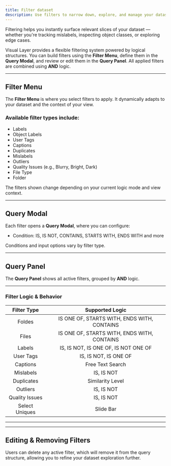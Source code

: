 ```yaml
---
title: Filter dataset
description: Use filters to narrow down, explore, and manage your dataset more effectively. 
---
```


<Card title="How this Helps" icon="lightbulb"> 
  Filtering helps you instantly surface relevant slices of your dataset — whether you're tracking mislabels, inspecting object classes, or exploring edge cases. 
</Card>

Visual Layer provides a flexible filtering system powered by logical structures. You can build filters using the **Filter Menu**, define them in the **Query Modal**, and review or edit them in the **Query Panel**. All applied filters are combined using **AND** logic.

---

## Filter Menu

The **Filter Menu** is where you select filters to apply. It dynamically adapts to your dataset and the context of your view.

### Available filter types include:

- Labels  
- Object Labels  
- User Tags  
- Captions  
- Duplicates  
- Mislabels  
- Outliers  
- Quality Issues (e.g., Blurry, Bright, Dark)  
- File Type  
- Folder  

<Note>
The filters shown change depending on your current logic mode and view context.
</Note>

---

## Query Modal

Each filter opens a **Query Modal**, where you can configure:

- Condition: IS, IS NOT, CONTAINS, STARTS WITH, ENDS WITH and more  

<Note>
Conditions and input options vary by filter type.
</Note>

---

## Query Panel

The **Query Panel** shows all active filters, grouped by **AND** logic.

---

### Filter Logic & Behavior

| <strong>Filter Type</strong>  | <strong>Supported Logic</strong>          |
|:--------------------------------------------------------:|:--------------------------------------------------------------------:|
| Foldes                        | IS ONE OF, STARTS WITH, ENDS WITH, CONTAINS|
| Files                         | IS ONE OF, STARTS WITH, ENDS WITH, CONTAINS|
| Labels                        | IS, IS NOT, IS ONE OF, IS NOT ONE OF      |
| User Tags                     | IS, IS NOT, IS ONE OF                     |
| Captions                      | Free Text Search                          |
| Mislabels                     | IS, IS NOT                                | 
| Duplicates                    | Similarity Level                          |
| Outliers                      | IS, IS NOT                                |
| Quality Issues                | IS, IS NOT                                | 
| Select Uniques                | Slide Bar                          | 


---

<Accordion title="Foldes & Files">
  
</Accordion>

<Accordion title="Labels">
  
</Accordion>

<Accordion title="User Tags">
  
</Accordion>

<Accordion title="Mislabels & Qutliers">
  
</Accordion>

<Accordion title="Duplicates">
  
</Accordion>

<Accordion title="Quality Issues">
  
</Accordion>


<Accordion title="Select Uniques">
  
</Accordion>

---

## Editing & Removing Filters

Users can delete any active filter, which will remove it from the query structure, allowing you to refine your dataset exploration further.
